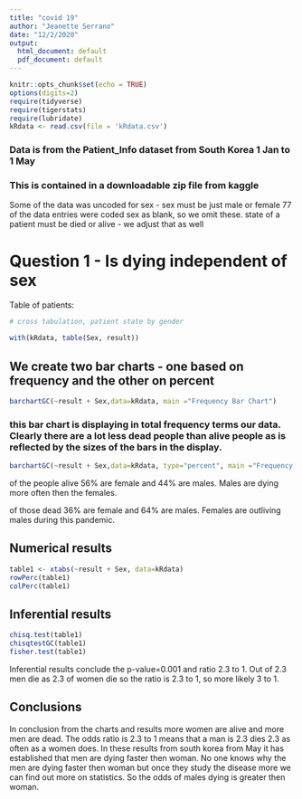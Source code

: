```yaml
---
title: "covid 19"
author: "Jeanette Serrano"
date: "12/2/2020"
output:
  html_document: default
  pdf_document: default
---
```


```r
knitr::opts_chunk$set(echo = TRUE)
options(digits=2)
require(tidyverse)
require(tigerstats)
require(lubridate)
kRdata <- read.csv(file = 'kRdata.csv')
```
### Data is from the Patient_Info dataset from South Korea 1 Jan to 1 May 
### This is contained in a downloadable zip file from kaggle

Some of the data was uncoded for sex - sex must be just male or female
77 of the data entries were coded sex  as blank, so we omit these.
state of a patient must be died or alive - we adjust that as well   
  
# Question 1 - Is dying independent of sex




Table of patients:
```r

# cross tabulation, patient state by gender

with(kRdata, table(Sex, result))

```

## We create two bar charts - one based on frequency and the other on percent

```r
barchartGC(~result + Sex,data=kRdata, main ="Frequency Bar Chart")

```

  
### this bar chart is displaying in total frequency terms our data.  Clearly there are a lot less dead people than alive people as is reflected by the sizes of the bars in the display.  
 
```r
barchartGC(~result + Sex,data=kRdata, type="percent", main ="Frequency Bar Chart")
```
 
  
of the people alive 56% are female and 44% are males. Males are dying more often then the females. 
    
of those dead 36% are female and 64% are males. Females are outliving males during this pandemic. 
  
  
## Numerical results

```r
table1 <- xtabs(~result + Sex, data=kRdata)
rowPerc(table1)
colPerc(table1)
```


## Inferential results 

```r
chisq.test(table1)
chisqtestGC(table1)
fisher.test(table1)
```

Inferential results conclude the p-value=0.001 and ratio 2.3 to 1. Out of 2.3 men die as 2.3 of women die so the ratio is 2.3 to 1, so more likely 3 to 1. 



## Conclusions
    
In conclusion from the charts and results more women are alive and more men are dead. The odds ratio is 2.3 to 1 means that a man is 2.3 dies 2.3 as often as a women does. In these results from south korea from May it has established that men are dying faster then woman. No one knows why the men are dying faster then woman but once they study the disease more we can find out more on statistics. So the odds of males dying is greater then woman. 

